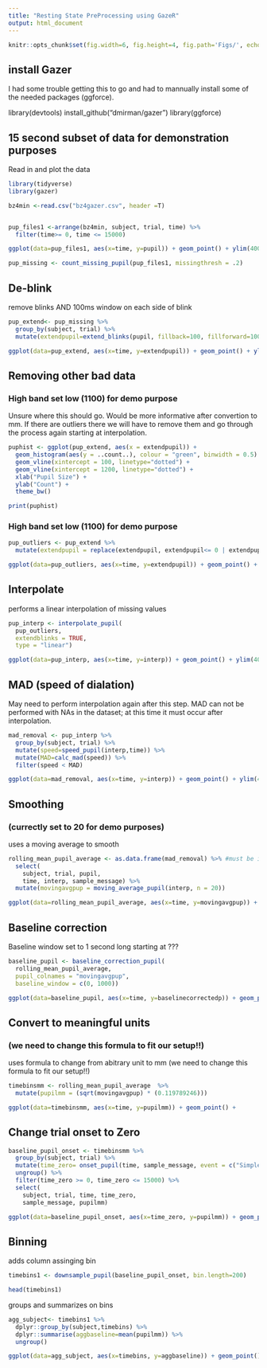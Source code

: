 ```yaml
---
title: "Resting State PreProcessing using GazeR"
output: html_document
---
```


```r
knitr::opts_chunk$set(fig.width=6, fig.height=4, fig.path='Figs/', echo=TRUE, tidy=TRUE, message=F, warning=F, cache=T)
```

## install Gazer 
I had some trouble getting this to go and had to mannually install some of the needed packages (ggforce).

library(devtools)
install_github("dmirman/gazer")
library(ggforce)

## 15 second subset of data for demonstration purposes

Read in and plot the data

```r

library(tidyverse)
library(gazer)

bz4min <-read.csv("bz4gazer.csv", header =T)


pup_files1 <-arrange(bz4min, subject, trial, time) %>% 
  filter(time>= 0, time <= 15000)

ggplot(data=pup_files1, aes(x=time, y=pupil)) + geom_point() + ylim(400, 1200)
```

```r
pup_missing <- count_missing_pupil(pup_files1, missingthresh = .2)

```

## De-blink

remove blinks AND 100ms window on each side of blink
```r
pup_extend<- pup_missing %>% 
  group_by(subject, trial) %>% 
  mutate(extendpupil=extend_blinks(pupil, fillback=100, fillforward=100, hz=1000))

ggplot(data=pup_extend, aes(x=time, y=extendpupil)) + geom_point() + ylim(400, 1200)
```

## Removing other bad data 
### High band set low (1100) for demo purpose
Unsure where this should go. Would be more informative after convertion to mm.
If there are outliers there we will have to remove them and go through the process again starting at interpolation. 

```r

puphist <- ggplot(pup_extend, aes(x = extendpupil)) + 
  geom_histogram(aes(y = ..count..), colour = "green", binwidth = 0.5)  + 
  geom_vline(xintercept = 100, linetype="dotted") +
  geom_vline(xintercept = 1200, linetype="dotted") + 
  xlab("Pupil Size") + 
  ylab("Count") + 
  theme_bw() 

print(puphist)
```

### High band set low (1100) for demo purpose

```r
pup_outliers <- pup_extend %>% 
  mutate(extendpupil = replace(extendpupil, extendpupil<= 0 | extendpupil >= 1100, NA))

ggplot(data=pup_outliers, aes(x=time, y=extendpupil)) + geom_point() + ylim(400, 1200)
```



## Interpolate 

performs a linear interpolation of missing values
```r
pup_interp <- interpolate_pupil(
  pup_outliers, 
  extendblinks = TRUE, 
  type = "linear")

ggplot(data=pup_interp, aes(x=time, y=interp)) + geom_point() + ylim(400, 1200)

```
## MAD (speed of dialation)

May need to perform interpolation again after this step. MAD can not be performed with NAs in the dataset; at this time it must occur after interpolation. 

```r
mad_removal <- pup_interp %>%
  group_by(subject, trial) %>%
  mutate(speed=speed_pupil(interp,time)) %>%
  mutate(MAD=calc_mad(speed)) %>%
  filter(speed < MAD)

ggplot(data=mad_removal, aes(x=time, y=interp)) + geom_point() + ylim(400, 1200)

```


## Smoothing
### (currectly set to 20 for demo purposes)
uses a moving average to smooth 
```r
rolling_mean_pupil_average <- as.data.frame(mad_removal) %>% #must be in a data.frame
  select(
    subject, trial, pupil, 
    time, interp, sample_message) %>%
  mutate(movingavgpup = moving_average_pupil(interp, n = 20))

ggplot(data=rolling_mean_pupil_average, aes(x=time, y=movingavgpup)) + geom_point() + ylim(400, 1200)
```

## Baseline correction

Baseline window set to 1 second long starting at ???
```r
baseline_pupil <- baseline_correction_pupil(
  rolling_mean_pupil_average, 
  pupil_colnames = "movingavgpup", 
  baseline_window = c(0, 1000))

ggplot(data=baseline_pupil, aes(x=time, y=baselinecorrectedp)) + geom_point() + ylim(-300, 300)
```

## Convert to meaningful units
### (we need to change this formula to fit our setup!!)
uses formula to change from abitrary unit to mm (we need to change this formula to fit our setup!!)
```r
timebinsmm <- rolling_mean_pupil_average  %>% 
  mutate(pupilmm = (sqrt(movingavgpup) * (0.119789246)))

ggplot(data=timebinsmm, aes(x=time, y=pupilmm)) + geom_point() + 
```


## Change trial onset to Zero

```r
baseline_pupil_onset <- timebinsmm %>% 
  group_by(subject, trial) %>%  
  mutate(time_zero= onset_pupil(time, sample_message, event = c("Simple_Start") )) %>%
  ungroup() %>% 
  filter(time_zero >= 0, time_zero <= 15000) %>%
  select(
    subject, trial, time, time_zero, 
    sample_message, pupilmm)

ggplot(data=baseline_pupil_onset, aes(x=time_zero, y=pupilmm)) + geom_point() 
```

## Binning
adds column assinging bin
```r
timebins1 <- downsample_pupil(baseline_pupil_onset, bin.length=200)

head(timebins1)
```

groups and summarizes on bins

```r
agg_subject<- timebins1 %>% 
  dplyr::group_by(subject,timebins) %>% 
  dplyr::summarise(aggbaseline=mean(pupilmm)) %>% 
  ungroup()

ggplot(data=agg_subject, aes(x=timebins, y=aggbaseline)) + geom_point() + geom_line(size = 1) 
```
